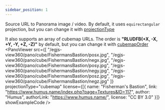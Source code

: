 ```yaml
---
sidebar_position: 1
---
```



<OptionDescriptor type="string | string[] | null" defaultVal="null" />

Source URL to Panorama image / video.
By default, it uses `equirectangular` projection, but you can change it with [projectionType](/docs/options/PanoViewer/source/projectionType/equirectangular)
<PanoViewer
  src="/egjs-view360/pano/equirect/veste.jpg"
  showExampleCode />

It also supports an array of cubemap URLs.
The order is **"RLUDFB(+X, -X, +Y, -Y, +Z, -Z)"** by default, but you can change it with [cubemapOrder](/docs/options/PanoViewer/source/cubemapOrder)
<PanoViewer
  src={[
    "/egjs-view360/pano/cube/FishermansBastion/posx.jpg",
    "/egjs-view360/pano/cube/FishermansBastion/negx.jpg",
    "/egjs-view360/pano/cube/FishermansBastion/posy.jpg",
    "/egjs-view360/pano/cube/FishermansBastion/negy.jpg",
    "/egjs-view360/pano/cube/FishermansBastion/posz.jpg",
    "/egjs-view360/pano/cube/FishermansBastion/negz.jpg"
  ]}
  projectionType="cubemap"
  license={[{
    name: "Fisherman's Bastion",
    link: "https://www.humus.name/index.php?page=Textures&ID=117",
    author: "Humus",
    authorLink: "https://www.humus.name/",
    license: "CC BY 3.0"
  }]}
  showExampleCode />
